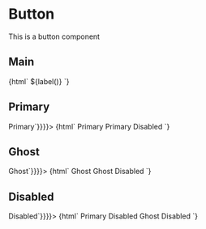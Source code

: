 

<Meta
    title="Components/Button"
/>

# Button
This is a button component

## Main
<Story name="Button/Knobs">
  {html`
    <custom-button
        variant="${variant()}"
        ?disabled="${disabled()}"
        ?loading="${loading()}"
        href="${href()}"
        .target="${target()}">
        ${label()}
    </custom-button>
  `}
</Story>

## Primary
<Canvas>
    <Story name="Button/Primary" parameters={{ docs: { source: { code: `<custom-button variant="primary">Primary</custom-button>`}}}}>
      {html`
        <custom-button
            variant="primary">
            Primary
        </custom-button>
        <custom-button
            variant="primary"
            disabled>
            Primary Disabled
        </custom-button>
      `}
    </Story>
</Canvas>

## Ghost
<Canvas>
    <Story name="Button/Secondary" parameters={{ docs: { source: { code: `<custom-button variant="ghost">Ghost</custom-button>`}}}}>
      {html`
        <custom-button
            variant="ghost">
            Ghost
        </custom-button>
        <custom-button
            variant="ghost" disabled>
            Ghost Disabled
        </custom-button>
      `}
    </Story>
</Canvas>

## Disabled
<Canvas>
    <Story name="Button/Disabled" parameters={{ docs: { source: { code: `<custom-button disabled>Disabled</custom-button>`}}}}>
      {html`
        <custom-button
            variant="primary"
            disabled>
            Primary Disabled
        </custom-button>
        <custom-button
            variant="ghost"
            disabled>
            Ghost Disabled
        </custom-button>
      `}
    </Story>
</Canvas>